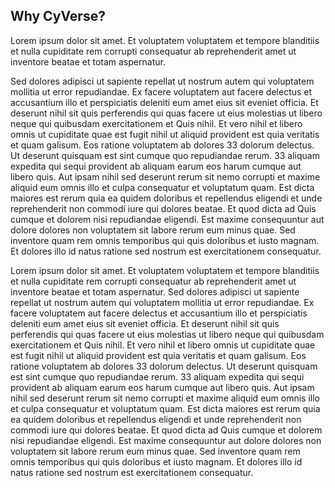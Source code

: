 <div id="why">

## Why CyVerse?

</div>
<p class="lead">

Lorem ipsum dolor sit amet. Et voluptatem voluptatem et tempore
blanditiis et nulla cupiditate rem corrupti consequatur ab
reprehenderit amet ut inventore beatae et totam aspernatur.

</p>
<div className="row">
<div className="col">

Sed dolores adipisci ut sapiente repellat ut nostrum autem qui
voluptatem mollitia ut error repudiandae. Ex facere voluptatem aut
facere delectus et accusantium illo et perspiciatis deleniti eum
amet eius sit eveniet officia. Et deserunt nihil sit quis
perferendis qui quas facere ut eius molestias ut libero neque qui
quibusdam exercitationem et Quis nihil. Et vero nihil et libero
omnis ut cupiditate quae est fugit nihil ut aliquid provident est
quia veritatis et quam galisum. Eos ratione voluptatem ab dolores 33
dolorum delectus. Ut deserunt quisquam est sint cumque quo
repudiandae rerum. 33 aliquam expedita qui sequi provident ab
aliquam earum eos harum cumque aut libero quis. Aut ipsam nihil sed
deserunt rerum sit nemo corrupti et maxime aliquid eum omnis illo et
culpa consequatur et voluptatum quam. Est dicta maiores est rerum
quia ea quidem doloribus et repellendus eligendi et unde
reprehenderit non commodi iure qui dolores beatae. Et quod dicta ad
Quis cumque et dolorem nisi repudiandae eligendi. Est maxime
consequuntur aut dolore dolores non voluptatem sit labore rerum eum
minus quae. Sed inventore quam rem omnis temporibus qui quis
doloribus et iusto magnam. Et dolores illo id natus ratione sed
nostrum est exercitationem consequatur.

</div>
<div className="col">

Lorem ipsum dolor sit amet. Et voluptatem voluptatem et tempore
blanditiis et nulla cupiditate rem corrupti consequatur ab
reprehenderit amet ut inventore beatae et totam aspernatur. Sed
dolores adipisci ut sapiente repellat ut nostrum autem qui
voluptatem mollitia ut error repudiandae. Ex facere voluptatem aut
facere delectus et accusantium illo et perspiciatis deleniti eum
amet eius sit eveniet officia. Et deserunt nihil sit quis
perferendis qui quas facere ut eius molestias ut libero neque qui
quibusdam exercitationem et Quis nihil. Et vero nihil et libero
omnis ut cupiditate quae est fugit nihil ut aliquid provident est
quia veritatis et quam galisum. Eos ratione voluptatem ab dolores 33
dolorum delectus. Ut deserunt quisquam est sint cumque quo
repudiandae rerum. 33 aliquam expedita qui sequi provident ab
aliquam earum eos harum cumque aut libero quis. Aut ipsam nihil sed
deserunt rerum sit nemo corrupti et maxime aliquid eum omnis illo et
culpa consequatur et voluptatum quam. Est dicta maiores est rerum
quia ea quidem doloribus et repellendus eligendi et unde
reprehenderit non commodi iure qui dolores beatae. Et quod dicta ad
Quis cumque et dolorem nisi repudiandae eligendi. Est maxime
consequuntur aut dolore dolores non voluptatem sit labore rerum eum
minus quae. Sed inventore quam rem omnis temporibus qui quis
doloribus et iusto magnam. Et dolores illo id natus ratione sed
nostrum est exercitationem consequatur.

</div>
</div>